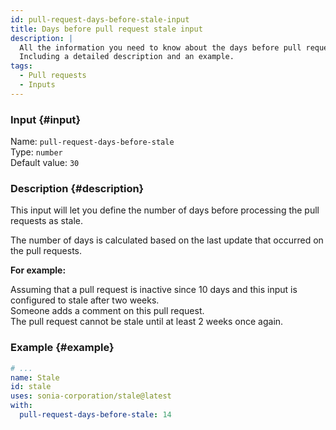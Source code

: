 ```yaml
---
id: pull-request-days-before-stale-input
title: Days before pull request stale input
description: |
  All the information you need to know about the days before pull request stale input.
  Including a detailed description and an example.
tags:
  - Pull requests
  - Inputs
---
```


### Input {#input}

Name: `pull-request-days-before-stale`  
Type: `number`  
Default value: `30`

### Description {#description}

This input will let you define the number of days before processing the pull requests as stale.

The number of days is calculated based on the last update that occurred on the pull requests.

**For example:**

Assuming that a pull request is inactive since 10 days and this input is configured to stale after two weeks.  
Someone adds a comment on this pull request.  
The pull request cannot be stale until at least 2 weeks once again.

### Example {#example}

```yml {6}
# ...
name: Stale
id: stale
uses: sonia-corporation/stale@latest
with:
  pull-request-days-before-stale: 14
```
